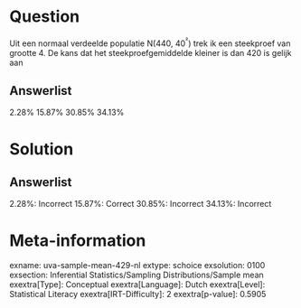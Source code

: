 Question
========

Uit een normaal verdeelde populatie N(440, 40^²^) trek ik een steekproef
van grootte 4. De kans dat het steekproefgemiddelde kleiner is dan 420
is gelijk aan

Answerlist
----------

2.28%
15.87%
30.85%
34.13%

Solution
========

Answerlist
----------

2.28%: Incorrect
15.87%: Correct
30.85%: Incorrect
34.13%: Incorrect

Meta-information
================
exname: uva-sample-mean-429-nl
extype: schoice
exsolution: 0100
exsection: Inferential Statistics/Sampling Distributions/Sample mean
exextra[Type]: Conceptual
exextra[Language]: Dutch
exextra[Level]: Statistical Literacy
exextra[IRT-Difficulty]: 2
exextra[p-value]: 0.5905
